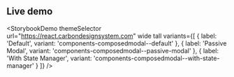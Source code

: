 ## Live demo

<StorybookDemo
  themeSelector
  url="https://react.carbondesignsystem.com"
  wide
  tall
  variants={[
    {
      label: 'Default',
      variant: 'components-composedmodal--default'
    },
    {
      label: 'Passive Modal',
      variant: 'components-composedmodal--passive-modal'
    },
    {
      label: 'With State Manager',
      variant: 'components-composedmodal--with-state-manager'
    }
  ]}
/>
